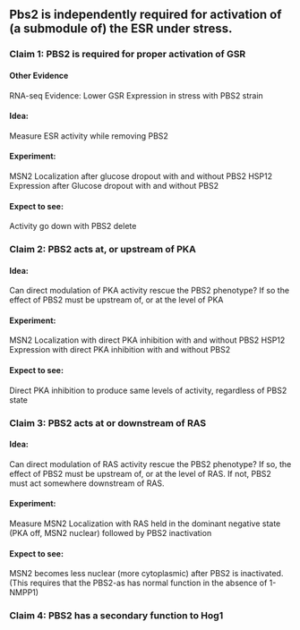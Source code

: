 ## Pbs2 is independently required for activation of (a submodule of) the ESR under stress.

### Claim 1: PBS2 is required for proper activation of GSR
#### Other Evidence
RNA-seq Evidence: Lower GSR Expression in stress with PBS2 strain

#### Idea:
Measure ESR activity while removing PBS2

#### Experiment:
MSN2 Localization after glucose dropout with and without PBS2
HSP12 Expression after Glucose dropout with and without PBS2

#### Expect to see:
Activity go down with PBS2 delete

### Claim 2: PBS2 acts at, or upstream of PKA

#### Idea:
Can direct modulation of PKA activity rescue the PBS2 phenotype? If so the effect of PBS2 must be upstream of, or at the level of PKA

#### Experiment:
MSN2 Localization with direct PKA inhibition with and without PBS2
HSP12 Expression with direct PKA inhibition with and without PBS2

#### Expect to see:
Direct PKA inhibition to produce same levels of activity, regardless of PBS2 state

### Claim 3: PBS2 acts at or downstream of RAS

#### Idea:
Can direct modulation of RAS activity rescue the PBS2 phenotype? If so, the effect of PBS2 must be upstream of, or at the level of RAS. If not, PBS2 must act somewhere downstream of RAS.

#### Experiment:
Measure MSN2 Localization with RAS held in the dominant negative state (PKA off, MSN2 nuclear) followed by PBS2 inactivation

#### Expect to see:
MSN2 becomes less nuclear (more cytoplasmic) after PBS2 is inactivated. (This requires that the PBS2-as has normal function in the absence of 1-NMPP1)

### Claim 4: PBS2 has a secondary function to Hog1
